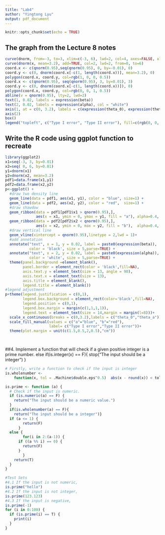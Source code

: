 ---
title: "Lab4"
author: "Yingtong Lyu"
output: pdf_document
---

```{r setup, include=FALSE}
knitr::opts_chunk$set(echo = TRUE)
```

## The graph from the Lecture 8 notes

```{r cars}
curve(dnorm, from=-3, to=3, xlim=c(-3, 6), lwd=2, col=4, axes=FALSE, xlab=NA, ylab=NA)
curve(dnorm(x, mean=3.2), add=TRUE, col=2, lwd=2, from=0, to=6)
coord.x <- c(qnorm(0.95),seq(qnorm(0.95), 0, by=-0.01), 0)
coord.y <- c(0, dnorm(coord.x[-c(1, length(coord.x))], mean=3.2), 0) 
polygon(coord.x, coord.y, col=rgb(1, 0, 0, 0.5)) 
coord.x <- c(qnorm(0.95), seq(qnorm(0.95), 3, by=0.01), 3) 
coord.y <- c(0, dnorm(coord.x[-c(1, length(coord.x))]), 0) 
polygon(coord.x, coord.y, col=rgb(0, 0, 1, 0.5)) 
abline(v = qnorm(0.95), lty=2, lwd=2) 
text(1, 0.02, labels = expression(beta)) 
text(2, 0.02, labels = expression(alpha), col = "white") 
axis(1, at = c(0, 3.2), labels = c(expression(theta_0), expression(theta_a))) 
axis(2) 
box() 
legend("topleft", c("Type I error", "Type II error"), fill=c(rgb(0, 0, 1, 0.5), rgb(1, 0, 0, 0.5)))
```

##  Write the R code using ggplot function to recreate
```{r }
library(ggplot2)
x1=seq(-3, 3, by=0.01)
x2=seq( 0, 6, by=0.01)
y1=dnorm(x1)
y2=dnorm(x2, mean=3.2)
pdf1=data.frame(x1,y1)
pdf2=data.frame(x2,y2)
p<-ggplot() + 
  #draw two density line
  geom_line(data = pdf1, aes(x1, y1), color = "blue", size=1) +
  geom_line(data = pdf2, aes(x2, y2), color = "red",  size=1) +
  #draw shawdow
  geom_ribbon(data = pdf1[pdf1$x1 > qnorm(0.95),], 
              aes(x = x1, ymin = 0, ymax = y1, fill = "a"), alpha=0.4, colour="black") +
  geom_ribbon(data = pdf2[pdf2$x2 < qnorm(0.95),],
              aes(x = x2, ymin = 0, max = y2, fill = "b"),  alpha=0.4, colour="black")+
  #draw vertical line 
  geom_vline(xintercept = qnorm(0.95),linetype = 2,lwd = 1)+
  #add annotation
  annotate("text", x = 1, y = 0.02, label = paste0(expression(beta)),  
           color = 'black', size = 5,parse=TRUE) +
  annotate("text", x = 2, y = 0.02, label = paste0(expression(alpha)), 
           color = 'white', size = 5,parse=TRUE) +
  theme(panel.background =element_blank(), 
        panel.border = element_rect(color = 'black',fill=NA),
        axis.text.y = element_text(size = 13, angle = 90),
        axis.text.x = element_text(size = 13),
        axis.title = element_blank(),
        legend.title = element_blank())
#legend adjustment
p+theme(legend.justification = c(0,1),
        legend.box.background = element_rect(color='black',fill=NA),
        legend.position = c(0,1),
        legend.box.margin = margin(c(1,1,1,1)),
        legend.text = element_text(size = 14,margin = margin(l=8)))+
  scale_x_continuous(breaks = c(0,3.2),labels = c("theta_0","theta_a"))+
  scale_fill_manual(values = c("a"="blue", "b"="red"),
                    label= c("Type I error","Type II error"))+
  theme(plot.margin = unit(c(1.5,0.5,2,0.5),"cm"))

  

```

##4. Implement a function that will check if a given positive integer is a prime number.
  else if(is.integer(x) == F){
    stop("The input should be a integer")
  }
```{r}
# Firstly, write a function to check if the input is integer
is.wholenumber <-
    function(x, tol = .Machine$double.eps^0.5)  abs(x - round(x)) < tol

is.prime <- function (a) {
  # Check if the input is numeric.
  if (is.numeric(a) == F) {
    return("The input should be a numeric value.")
  } 
  if(is.wholenumber(a) == F){
    return("The input should be a integer")}
  if (a <= 1) {
        return(F)
      } 
  else {
        for(i in 2:(a-1)) {
      if ((a %% i) == 0) {
        return(F)
      } 
        }
    return(T)
  }
}

```

```{r}
#Test Sets
#4.1 If the input is not numeric,
is.prime("hello")
#4.2 If the input is not integer,
is.prime(123.123)
#4.3 If the input is negative,
is.prime(-1)
for (i in 0:100) {
  if (is.prime(i) == T) {
    print(i)
  } 
}
```
